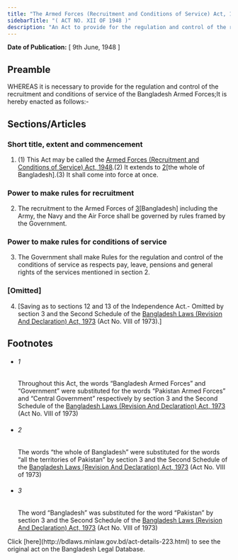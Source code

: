 ```yaml
---
title: "The Armed Forces (Recruitment and Conditions of Service) Act, 1948"
sidebarTitle: "( ACT NO. XII OF 1948 )"
description: "An Act to provide for the regulation and control of the recruitment and conditions of service of the Bangladesh Armed Forces.1♣"
---
```


**Date of Publication:** [ 9th June, 1948 ]

## Preamble

WHEREAS it is necessary to provide for the regulation and control of the recruitment and conditions of service of the Bangladesh Armed Forces;It is hereby enacted as follows:-

## Sections/Articles

### Short title, extent and commencement

1. (1) This Act may be called the [Armed Forces (Recruitment and Conditions of Service) Act, 1948](/laws/volume-10/act-223 "Armed Forces (Recruitment and Conditions of Service) Act, 1948").(2) It extends to [2](1)[the whole of Bangladesh].(3) It shall come into force at once.

### Power to make rules for recruitment

2. The recruitment to the Armed Forces of [3](1)[Bangladesh] including the Army, the Navy and the Air Force shall be governed by rules framed by the Government.

### Power to make rules for conditions of service

3. The Government shall make Rules for the regulation and control of the conditions of service as respects pay, leave, pensions and general rights of the services mentioned in section 2.

### [Omitted]

4. [Saving as to sections 12 and 13 of the Independence Act.- Omitted by section 3 and the Second Schedule of the [Bangladesh Laws (Revision And Declaration) Act, 1973](/laws/volume-17/act-430 "Bangladesh Laws (Revision And Declaration) Act, 1973") (Act No. VIII of 1973).]

## Footnotes

- ###### 1

  Throughout this Act, the words “Bangladesh Armed Forces” and “Government” were substituted for the words “Pakistan Armed Forces” and “Central Government” respectively by section 3 and the Second Schedule of the [Bangladesh Laws (Revision And Declaration) Act, 1973](/laws/volume-17/act-430 "Bangladesh Laws (Revision And Declaration) Act, 1973") (Act No. VIII of 1973)

- ###### 2

  The words “the whole of Bangladesh” were substituted for the words “all the territories of Pakistan” by section 3 and the Second Schedule of the [Bangladesh Laws (Revision And Declaration) Act, 1973](/laws/volume-17/act-430 "Bangladesh Laws (Revision And Declaration) Act, 1973") (Act No. VIII of 1973)

- ###### 3

  The word “Bangladesh” was substituted for the word “Pakistan” by section 3 and the Second Schedule of the [Bangladesh Laws (Revision And Declaration) Act, 1973](/laws/volume-17/act-430 "Bangladesh Laws (Revision And Declaration) Act, 1973") (Act No. VIII of 1973)

<Note>
  Click [here](http://bdlaws.minlaw.gov.bd/act-details-223.html) to see the original act on the Bangladesh Legal Database.
</Note>
